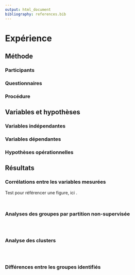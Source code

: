 ```yaml
---
output: html_document
bibliography: references.bib
---
```


# Expérience

## Méthode

### Participants

### Questionnaires

### Procédure

## Variables et hypothèses

### Variables indépendantes

### Variables dépendantes

### Hypothèses opérationnelles

## Résultats

### Corrélations entre les variables mesurées

Test pour référencer une figure, ici \ref{correlation_matrix}.
\newpage
```{=latex}
\begin{figure}
\caption{Matrice de corrélation entre les variables mesurées.}
\label{correlation_matrix}
``` 
```r
```
```{=latex}
\end{figure}
``` 

```{=latex}
\begin{figure}
\caption{Matrice présentant les distributions des variables, l'analyse de leurs corrélations et les représentations associées.}
\label{mixed_matrix}
``` 
```r
```
```{=latex}
\end{figure}
``` 
### Analyses des groupes par partition non-supervisée
```{=latex}
\begin{figure}
\caption{Graphique représentatant l'évalution du nombre idéal de clusters par la méthode 'Within Sum of Squares'.}
\label{cluster_number}
``` 
```r
```
```{=latex}
\end{figure}
``` 

```{=latex}
\begin{figure}
\caption{Matrice de corrélation entre les variables mesurées.}
\label{pca_variables}
``` 
```r
```
```{=latex}
\end{figure}
``` 

```{=latex}
\begin{figure}
\caption{Représentation des clusters reconnus par la méthode des 'k-means', selon les deux composantes principales de l'ACP.}
\label{k_means}
``` 
```r
```
```{=latex}
\end{figure}
``` 
### Analyse des clusters
```{=latex}
\begin{figure}
\caption{Répartion des groupes par cluster.}
\label{cluster_repatition}
``` 
```r
```
```{=latex}
\end{figure}
``` 

```{=latex}
\begin{figure}
\caption{Diagramme représentatant les profils cognitifs associés à chaque cluster, selon quatre dimensions principales : l'imagerie visuelle-objet, l'imagerie visuo-spatiale, le raisonnement et les fonctions exécutives.}
\label{profiles_radar}
``` 
```r
```
```{=latex}
\end{figure}
``` 

```{=latex}
\begin{figure}
\caption{Représentation alternative des profils cognitifs associés aux clusters.}
\label{profiles_lollipop}
``` 
```r
```
```{=latex}
\end{figure}
``` 
### Différences entre les groupes identifiés
```{=latex}
\begin{figure}
\caption{Comparaison des moyennes de score d'imagerie visuelle-objet entre les quatre groupes identifiés.}
\label{object_img_violins}
``` 
```r
```
```{=latex}
\end{figure}
``` 

```{=latex}
\begin{figure}
\caption{Comparaison des moyennes de score d'imagerie visuospatiale entre les quatre groupes identifiés.}
\label{spatial_img_violins}
``` 
```r
```
```{=latex}
\end{figure}
``` 